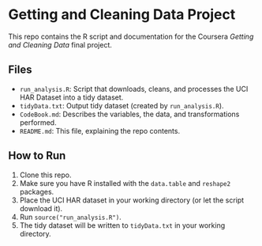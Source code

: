# Getting and Cleaning Data Project

This repo contains the R script and documentation for the Coursera *Getting and Cleaning Data* final project.

## Files

- `run_analysis.R`: Script that downloads, cleans, and processes the UCI HAR Dataset into a tidy dataset.
- `tidyData.txt`: Output tidy dataset (created by `run_analysis.R`).
- `CodeBook.md`: Describes the variables, the data, and transformations performed.
- `README.md`: This file, explaining the repo contents.

## How to Run

1. Clone this repo.
2. Make sure you have R installed with the `data.table` and `reshape2` packages.
3. Place the UCI HAR dataset in your working directory (or let the script download it).
4. Run `source("run_analysis.R")`.
5. The tidy dataset will be written to `tidyData.txt` in your working directory.
